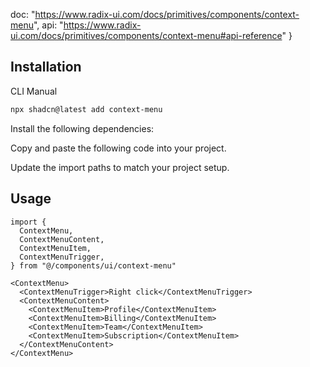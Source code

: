   doc: "https://www.radix-ui.com/docs/primitives/components/context-menu",
  api: "https://www.radix-ui.com/docs/primitives/components/context-menu#api-reference"
}

<ComponentPreview demoName="context-menu-demo" hint="Right-click to open menu" />

## Installation

<Tabs defaultValue="cli">

<TabsList>
  <TabsTrigger value="cli">CLI</TabsTrigger>
  <TabsTrigger value="manual">Manual</TabsTrigger>
</TabsList>

<TabsContent value="cli">

```bash
npx shadcn@latest add context-menu
```

</TabsContent>

<TabsContent value="manual">

<Steps>

<Step>Install the following dependencies:</Step>

<InstallBlock packageName="@radix-ui/react-context-menu" />

<Step>Copy and paste the following code into your project.</Step>

<ComponentSource name="context-menu" />

<Step>Update the import paths to match your project setup.</Step>

</Steps>

</TabsContent>

</Tabs>

## Usage



```tsx
import {
  ContextMenu,
  ContextMenuContent,
  ContextMenuItem,
  ContextMenuTrigger,
} from "@/components/ui/context-menu"
```

```tsx
<ContextMenu>
  <ContextMenuTrigger>Right click</ContextMenuTrigger>
  <ContextMenuContent>
    <ContextMenuItem>Profile</ContextMenuItem>
    <ContextMenuItem>Billing</ContextMenuItem>
    <ContextMenuItem>Team</ContextMenuItem>
    <ContextMenuItem>Subscription</ContextMenuItem>
  </ContextMenuContent>
</ContextMenu>
```

